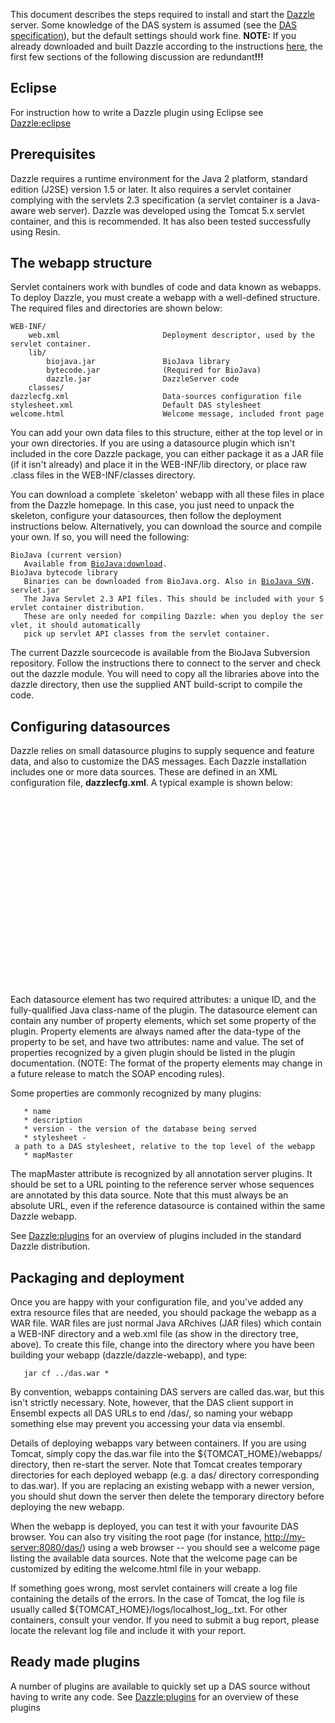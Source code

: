 This document describes the steps required to install and start the [[Dazzle|Dazzle]] server. Some knowledge of the DAS system is assumed (see the [http://www.dasregistry.org/spec_1.53E.jsp DAS specification]), but the default settings should work fine. '''NOTE:''' If you already downloaded and built Dazzle according to the instructions [[Dazzle|here]], the first few sections of the following discussion are redundant'''!!!'''

==Eclipse==
For instruction how to write a Dazzle plugin using Eclipse see [[Dazzle:eclipse]]

==Prerequisites==
Dazzle requires a runtime environment for the Java 2 platform, standard edition (J2SE) version 1.5 or later. It also requires a servlet container complying with the servlets 2.3 specification (a servlet container is a Java-aware web server). Dazzle was developed using the Tomcat 5.x servlet container, and this is recommended. It has also been tested successfully using Resin.

==The webapp structure==
Servlet containers work with bundles of code and data known as webapps. To deploy Dazzle, you must create a webapp with a well-defined structure. The required files and directories are shown below:

<pre>
WEB-INF/
    web.xml                       Deployment descriptor, used by the servlet container.
    lib/
        biojava.jar               BioJava library
        bytecode.jar              (Required for BioJava)
        dazzle.jar                DazzleServer code
    classes/
dazzlecfg.xml                     Data-sources configuration file
stylesheet.xml                    Default DAS stylesheet
welcome.html                      Welcome message, included front page
</pre>

You can add your own data files to this structure, either at the top level or in your own directories. If you are using a datasource plugin which isn't included in the core Dazzle package, you can either package it as a JAR file (if it isn't already) and place it in the WEB-INF/lib directory, or place raw .class files in the WEB-INF/classes directory.

You can download a complete `skeleton' webapp with all these files in place from the Dazzle homepage. In this case, you just need to unpack the skeleton, configure your datasources, then follow the deployment instructions below. Alternatively, you can download the source and compile your own. If so, you will need the following:

 BioJava (current version)
    Available from [[BioJava:download]]. 
 BioJava bytecode library
    Binaries can be downloaded from BioJava.org. Also in [[CVS_to_SVN_Migration|BioJava SVN]].
 servlet.jar
    The Java Servlet 2.3 API files. This should be included with your Servlet container distribution. 
    These are only needed for compiling Dazzle: when you deploy the servlet, it should automatically 
    pick up servlet API classes from the servlet container. 

The current Dazzle sourcecode is available from the BioJava Subversion repository. Follow the instructions there to connect to the server and check out the dazzle module. You will need to copy all the libraries above into the dazzle directory, then use the supplied ANT build-script to compile the code.

==Configuring datasources==

Dazzle relies on small datasource plugins to supply sequence and feature data, and also to customize the DAS messages. Each Dazzle installation includes one or more data sources. These are defined in an XML configuration file, '''dazzlecfg.xml'''. A typical example is shown below:

<xml>
<?xml version="1.0" ?>

<!-- Sample Dazzle configuration file -->

<dazzle xmlns="http://www.biojava.org/2000/dazzle">
  <datasource id="test" jclass="org.biojava.servlets.dazzle.datasource.EmblDataSource">
    <string name="name" value="Test seqs" />
    <string name="description" value="Evalutation sequences for promoter-finding software" />
    <string name="version" value="1.0" />
    <string name="fileName" value="test.embl" />

    <string name="stylesheet" value="test.style" />
  </datasource>

  <datasource id="tss" jclass="org.biojava.servlets.dazzle.datasource.GFFAnnotationSource">
    <string name="name" value="TSS" />
    <string name="description" value="Transcription start sites for fickett set" />
    <string name="version" value="1.0" />
    <string name="fileName" value="fickett-tss.gff" />
    <boolean name="dotVersions" value="true" />
    <string name="mapMaster" value="http://my-server:8080/das/test/" />

    <string name="stylesheet" value="tss.style" />
  </datasource>
</dazzle>
</xml>

Each datasource element has two required attributes: a unique ID, and the fully-qualified Java class-name of the plugin. The datasource element can contain any number of property elements, which set some property of the plugin. Property elements are always named after the data-type of the property to be set, and have two attributes: name and value. The set of properties recognized by a given plugin should be listed in the plugin documentation. (NOTE: The format of the property elements may change in a future release to match the SOAP encoding rules).

Some properties are commonly recognized by many plugins:

    * name
    * description
    * version - the version of the database being served
    * stylesheet - a path to a DAS stylesheet, relative to the top level of the webapp
    * mapMaster

The mapMaster attribute is recognized by all annotation server plugins. It should be set to a URL pointing to the reference server whose sequences are annotated by this data source. Note that this must always be an absolute URL, even if the reference datasource is contained within the same Dazzle webapp.

See [[Dazzle:plugins]] for an overview of plugins included in the standard Dazzle distribution.

==Packaging and deployment==

Once you are happy with your configuration file, and you've added any extra resource files that are needed, you should package the webapp as a WAR file. WAR files are just normal Java ARchives (JAR files) which contain a WEB-INF directory and a web.xml file (as show in the directory tree, above). To create this file, change into the directory where you have been building your webapp (dazzle/dazzle-webapp), and type:

    jar cf ../das.war * 

By convention, webapps containing DAS servers are called das.war, but this isn't strictly necessary. Note, however, that the DAS client support in Ensembl expects all DAS URLs to end /das/, so naming your webapp something else may prevent you accessing your data via ensembl.

Details of deploying webapps vary between containers. If you are using Tomcat, simply copy the das.war file into the ${TOMCAT_HOME}/webapps/ directory, then re-start the server. Note that Tomcat creates temporary directories for each deployed webapp (e.g. a das/ directory corresponding to das.war). If you are replacing an existing webapp with a newer version, you should shut down the server then delete the temporary directory before deploying the new webapp.

When the webapp is deployed, you can test it with your favourite DAS browser. You can also try visiting the root page (for instance, http://my-server:8080/das/) using a web browser -- you should see a welcome page listing the available data sources. Note that the welcome page can be customized by editing the welcome.html file in your webapp.

If something goes wrong, most servlet containers will create a log file containing the details of the errors. In the case of Tomcat, the log file is usually called ${TOMCAT_HOME}/logs/localhost_log_<date>.txt. For other containers, consult your vendor. If you need to submit a bug report, please locate the relevant log file and include it with your report.

== Ready made plugins ==

A number of plugins are available to quickly set up a DAS source without having to write any code.
See [[Dazzle:plugins]] for an overview of these plugins